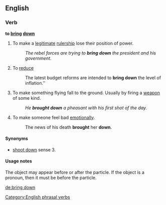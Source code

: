 ==English==

===Verb===
'''to [[bring]] [[down]]'''

#To make a [[legitimate]] [[rulership]] lose their position of power.
#:''The rebel forces are trying to '''bring down''' the president and his government.''
#To [[reduce]]
#:The latest budget reforms are intended to '''bring down''' the level of inflation.''
#To make something flying fall to the ground. Usually by firing a [[weapon]] of some kind.
#:''He '''brought down''' a pheasant with his first shot of the day.''
#To make someone feel bad [[emotionally]].
#:The news of his death '''brought''' her '''down'''.

====Synonyms====
* [[shoot down]] sense 3. 

====Usage notes====
The object may appear before or after the particle. If the object is a pronoun, then it must be before the particle.

[[Category:English phrasal verbs]]

[[de:bring down]]